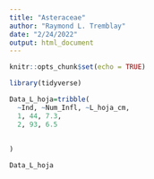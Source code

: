 ```yaml
---
title: "Asteraceae"
author: "Raymond L. Tremblay"
date: "2/24/2022"
output: html_document
---
```


```r
knitr::opts_chunk$set(echo = TRUE)
```




```r
library(tidyverse)
```





```r
Data_L_hoja=tribble(
  ~Ind, ~Num_Infl, ~L_hoja_cm,
  1, 44, 7.3,
  2, 93, 6.5
  
  
)

Data_L_hoja
```

